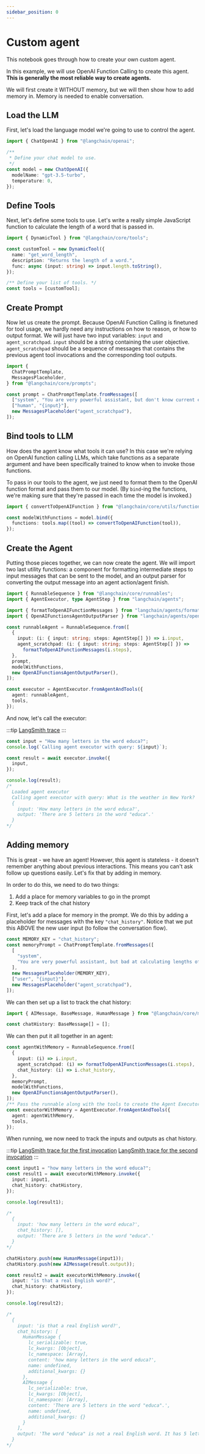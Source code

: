 ```yaml
---
sidebar_position: 0
---
```


# Custom agent

This notebook goes through how to create your own custom agent.

In this example, we will use OpenAI Function Calling to create this agent.
**This is generally the most reliable way to create agents.**

We will first create it WITHOUT memory, but we will then show how to add memory in.
Memory is needed to enable conversation.

## Load the LLM

First, let's load the language model we're going to use to control the agent.

```ts
import { ChatOpenAI } from "@langchain/openai";

/**
 * Define your chat model to use.
 */
const model = new ChatOpenAI({
  modelName: "gpt-3.5-turbo",
  temperature: 0,
});
```

## Define Tools

Next, let's define some tools to use.
Let's write a really simple JavaScript function to calculate the length of a word that is passed in.

```ts
import { DynamicTool } from "@langchain/core/tools";

const customTool = new DynamicTool({
  name: "get_word_length",
  description: "Returns the length of a word.",
  func: async (input: string) => input.length.toString(),
});

/** Define your list of tools. */
const tools = [customTool];
```

## Create Prompt

Now let us create the prompt.
Because OpenAI Function Calling is finetuned for tool usage, we hardly need any instructions on how to reason, or how to output format.
We will just have two input variables: `input` and `agent_scratchpad`. `input` should be a string containing the user objective.
`agent_scratchpad` should be a sequence of messages that contains the previous agent tool invocations and the corresponding tool outputs.

```ts
import {
  ChatPromptTemplate,
  MessagesPlaceholder,
} from "@langchain/core/prompts";

const prompt = ChatPromptTemplate.fromMessages([
  ["system", "You are very powerful assistant, but don't know current events"],
  ["human", "{input}"],
  new MessagesPlaceholder("agent_scratchpad"),
]);
```

## Bind tools to LLM

How does the agent know what tools it can use?
In this case we're relying on OpenAI function calling LLMs, which take functions as a separate argument and have been specifically trained to know when to invoke those functions.

To pass in our tools to the agent, we just need to format them to the OpenAI function format and pass them to our model.
(By `bind`-ing the functions, we're making sure that they're passed in each time the model is invoked.)

```ts
import { convertToOpenAIFunction } from "@langchain/core/utils/function_calling";

const modelWithFunctions = model.bind({
  functions: tools.map((tool) => convertToOpenAIFunction(tool)),
});
```

## Create the Agent

Putting those pieces together, we can now create the agent.
We will import two last utility functions: a component for formatting intermediate steps to input messages that can be sent to the model,
and an output parser for converting the output message into an agent action/agent finish.

```ts
import { RunnableSequence } from "@langchain/core/runnables";
import { AgentExecutor, type AgentStep } from "langchain/agents";

import { formatToOpenAIFunctionMessages } from "langchain/agents/format_scratchpad";
import { OpenAIFunctionsAgentOutputParser } from "langchain/agents/openai/output_parser";

const runnableAgent = RunnableSequence.from([
  {
    input: (i: { input: string; steps: AgentStep[] }) => i.input,
    agent_scratchpad: (i: { input: string; steps: AgentStep[] }) =>
      formatToOpenAIFunctionMessages(i.steps),
  },
  prompt,
  modelWithFunctions,
  new OpenAIFunctionsAgentOutputParser(),
]);

const executor = AgentExecutor.fromAgentAndTools({
  agent: runnableAgent,
  tools,
});
```

And now, let's call the executor:

:::tip
[LangSmith trace](https://smith.langchain.com/public/6288fcd3-7e4e-488e-b40c-f83e052ad6ce/r)
:::

```ts
const input = "How many letters in the word educa?";
console.log(`Calling agent executor with query: ${input}`);

const result = await executor.invoke({
  input,
});

console.log(result);
/*
  Loaded agent executor
  Calling agent executor with query: What is the weather in New York?
  {
    input: 'How many letters in the word educa?',
    output: 'There are 5 letters in the word "educa".'
  }
*/
```

## Adding memory

This is great - we have an agent!
However, this agent is stateless - it doesn't remember anything about previous interactions.
This means you can't ask follow up questions easily.
Let's fix that by adding in memory.

In order to do this, we need to do two things:

1. Add a place for memory variables to go in the prompt
2. Keep track of the chat history

First, let's add a place for memory in the prompt.
We do this by adding a placeholder for messages with the key `"chat_history"`.
Notice that we put this ABOVE the new user input (to follow the conversation flow).

```ts
const MEMORY_KEY = "chat_history";
const memoryPrompt = ChatPromptTemplate.fromMessages([
  [
    "system",
    "You are very powerful assistant, but bad at calculating lengths of words.",
  ],
  new MessagesPlaceholder(MEMORY_KEY),
  ["user", "{input}"],
  new MessagesPlaceholder("agent_scratchpad"),
]);
```

We can then set up a list to track the chat history:

```ts
import { AIMessage, BaseMessage, HumanMessage } from "@langchain/core/messages";

const chatHistory: BaseMessage[] = [];
```

We can then put it all together in an agent:

```ts
const agentWithMemory = RunnableSequence.from([
  {
    input: (i) => i.input,
    agent_scratchpad: (i) => formatToOpenAIFunctionMessages(i.steps),
    chat_history: (i) => i.chat_history,
  },
  memoryPrompt,
  modelWithFunctions,
  new OpenAIFunctionsAgentOutputParser(),
]);
/** Pass the runnable along with the tools to create the Agent Executor */
const executorWithMemory = AgentExecutor.fromAgentAndTools({
  agent: agentWithMemory,
  tools,
});
```

When running, we now need to track the inputs and outputs as chat history.

:::tip
[LangSmith trace for the first invocation](https://smith.langchain.com/public/431f3955-693e-4ea5-ae07-737ec23e7e13/r)
[LangSmith trace for the second invocation](https://smith.langchain.com/public/2618772e-3e13-4dde-b86f-973cffb2a3be/r)
:::

```ts
const input1 = "how many letters in the word educa?";
const result1 = await executorWithMemory.invoke({
  input: input1,
  chat_history: chatHistory,
});

console.log(result1);

/*
  {
    input: 'how many letters in the word educa?',
    chat_history: [],
    output: 'There are 5 letters in the word "educa".'
  }
*/

chatHistory.push(new HumanMessage(input1));
chatHistory.push(new AIMessage(result.output));

const result2 = await executorWithMemory.invoke({
  input: "is that a real English word?",
  chat_history: chatHistory,
});

console.log(result2);

/*
  {
    input: 'is that a real English word?',
    chat_history: [
      HumanMessage {
        lc_serializable: true,
        lc_kwargs: [Object],
        lc_namespace: [Array],
        content: 'how many letters in the word educa?',
        name: undefined,
        additional_kwargs: {}
      },
      AIMessage {
        lc_serializable: true,
        lc_kwargs: [Object],
        lc_namespace: [Array],
        content: 'There are 5 letters in the word "educa".',
        name: undefined,
        additional_kwargs: {}
      }
    ],
    output: 'The word "educa" is not a real English word. It has 5 letters.'
  }
*/
```
